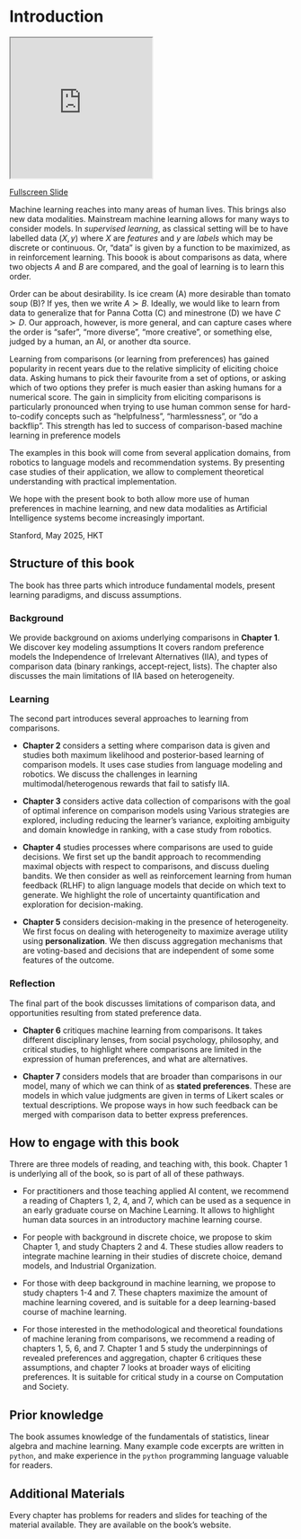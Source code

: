 # Introduction {.unnumbered #sec-intro}

::: {.content-visible when-format="html"}

<iframe
  src="https://web.stanford.edu/class/cs329h/slides/1.introduction/#/"
  style="width:50%; height:250px;"
></iframe>
[Fullscreen Slide](https://web.stanford.edu/class/cs329h/slides/1.introduction/#/){.btn .btn-outline-primary .btn role="button"}

:::

Machine learning reaches into many areas of human lives. This brings also new data modalities. Mainstream machine learning allows for many ways to consider models. In *supervised learning*, as classical setting will be to have labelled data $(X, y)$ where $X$ are *features* and $y$ are *labels* which may be discrete or continuous. Or, "data" is given by a function to be maximized, as in reinforcement learning. This boook is about comparisons as data, where two objects $A$ and $B$ are compared, and the goal of learning is to learn this order. 

Order can be about desirability. Is ice cream (A) more desirable than tomato soup (B)? If yes, then we write $A \succ B$. Ideally, we would like to learn from data to generalize that for Panna Cotta (C) and minestrone (D) we have $C \succ D$. Our approach, however, is more general, and can capture cases where the order is "safer", "more diverse", "more creative", or something else, judged by a human, an AI, or another dta source.

Learning from comparisons (or learning from preferences) has gained popularity in recent years due to the relative simplicity of eliciting choice data. Asking humans to pick their favourite  from a set of options, or asking which of two options they prefer is much easier than asking humans for a numerical score. The gain in simplicity from eliciting comparisons is particularly pronounced when trying to use human common sense for hard-to-codify concepts such as "helpfulness", "harmlessness", or "do a backflip". This strength has led to success of comparison-based machine learning in preference models 

The examples in this book will come from several application domains, from robotics to language models and recommendation systems. By presenting case studies of their application, we allow to complement theoretical understanding with practical implementation.

We hope with the present book to both allow more use of human preferences in machine learning, and new data modalities as Artificial Intelligence systems become increasingly important.

Stanford, May 2025, HKT

## Structure of this book
The book has three parts which introduce fundamental models, present learning paradigms, and discuss assumptions.

### Background 
We provide background on axioms underlying comparisons in **Chapter 1**. We discover key modeling assumptions It covers random preference models the Independence of Irrelevant Alternatives (IIA), and types of comparison data (binary rankings, accept-reject, lists). The chapter also discusses the main limitations of IIA based on heterogeneity.

### Learning
The second part introduces several approaches to learning from comparisons.

-   **Chapter 2** considers a setting where comparison data is given and studies both maximum likelihood and posterior-based learning of comparison models. It uses case studies from language modeling and robotics. We discuss the challenges in learning multimodal/heterogenous rewards that fail to satisfy IIA.

-   **Chapter 3** considers active data collection of comparisons with the goal of optimal inference on comparison models using  Various strategies are explored, including reducing the learner's variance, exploiting ambiguity and domain knowledge in ranking, with a case study from robotics.

-   **Chapter 4** studies processes where comparisons are used to guide decisions. We first set up the bandit approach to recommending maximal objects with respect to comparisons, and discuss dueling bandits. We then consider as well as reinforcement learning from human feedback (RLHF) to align language models that decide on which text to generate. We highlight the role of uncertainty quantification and exploration for decision-making.

-   **Chapter 5** considers decision-making in the presence of heterogeneity. We first focus on dealing with heterogeneity to maximize average utility using **personalization**. We then discuss aggregation mechanisms that are voting-based and decisions that are independent of some some features of the outcome.

### Reflection
The final part of the book discusses limitations of comparison data, and opportunities resulting from stated preference data.

-   **Chapter 6** critiques machine learning from comparisons. It takes different disciplinary lenses, from social psychology, philosophy, and critical studies, to highlight where comparisons are limited in the expression of human preferences, and what are alternatives.

-   **Chapter 7** considers models that are broader than comparisons in our model, many of which we can think of as **stated preferences**. These are models in which value judgments are given in terms of Likert scales or textual descriptions. We propose ways in how such feedback can be merged with comparison data to better express preferences.

## How to engage with this book
Threre are three models of reading, and teaching with, this book. Chapter 1 is underlying all of the book, so is part of all of these pathways. 

 - For practitioners and those teaching applied AI content, we recommend a reading of Chapters 1, 2, 4, and 7, which can be used as a sequence in an early graduate course on Machine Learning. It allows to highlight human data sources in an introductory machine learning course.

 - For people with background in discrete choice, we propose to skim Chapter 1, and study Chapters 2 and 4. These studies allow readers to integrate machine learning in their studies of discrete choice, demand models, and Industrial Organization.

 - For those with deep background in machine learning, we propose to study chapters 1-4 and 7. These chapters maximize the amount of machine learning covered, and is suitable for a deep learning-based course of machine learning.

 - For those interested in the methodological and theoretical foundations of machine leraning from comparisons, we recommend a reading of chapters 1, 5, 6, and 7. Chapter 1 and 5 study the underpinnings of revealed preferences and aggregation, chapter 6 critiques these assumptions, and chapter 7 looks at broader ways of eliciting preferences. It is suitable for critical study in a course on Computation and Society. 

## Prior knowledge
The book assumes knowledge of the fundamentals of statistics, linear algebra and machine learning. Many example code excerpts are written in `python`, and make experience in the `python` programming language valuable for readers.

## Additional Materials
Every chapter has problems for readers and slides for teaching of the material available. They are available on the book's website.
